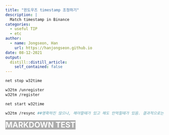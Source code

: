 ```yaml
---
title: "윈도우즈 timestamp 조정하기"
description: |
  Match timestamp in Binance
categories:
  - useful TIP
  - etc
author:
  - name: Jongseon, Han
    url: https://hanjongseon.github.io
date: 08-12-2021
output:
  distill::distill_article:
    self_contained: false
---
```


```bash
net stop w32time

w32tm /unregister
w32tm /register

net start w32time

w32tm /resync ##명확하진 않으나, 해야할때가 있고 해도 안먹힐때가 있음. 결과적으로는 둘다 작동.
```

<p><span style="background-color: rgb(172, 172, 172); font-size: 18pt; color: rgb(255, 255, 255);"><b>MARKDOWN TEST</b></span></p>

